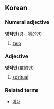 ==Korean==
===Numeral adjective===
'''영적인''' (령-, [[零]]的인)

# [[zero]]

===Adjective===
'''영적인''' ([[靈]]的인)

# [[spiritual]]

===Related terms===
*[[이다]]
